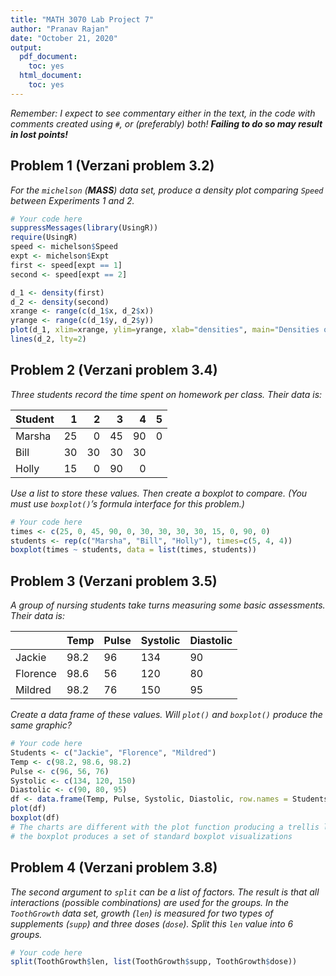 ```yaml
---
title: "MATH 3070 Lab Project 7"
author: "Pranav Rajan"
date: "October 21, 2020"
output:
  pdf_document:
    toc: yes
  html_document:
    toc: yes
---
```


*Remember: I expect to see commentary either in the text, in the code with comments created using `#`, or (preferably) both! **Failing to do so may result in lost points!***

## Problem 1 (Verzani problem 3.2)
*For the `michelson` (**MASS**) data set, produce a density plot comparing `Speed` between Experiments 1 and 2.*

```r
# Your code here
suppressMessages(library(UsingR))
require(UsingR)
speed <- michelson$Speed
expt <- michelson$Expt
first <- speed[expt == 1]
second <- speed[expt == 2]

d_1 <- density(first)
d_2 <- density(second)
xrange <- range(c(d_1$x, d_2$x))
yrange <- range(c(d_1$y, d_2$y))
plot(d_1, xlim=xrange, ylim=yrange, xlab="densities", main="Densities of Different Experiments")
lines(d_2, lty=2)
```

## Problem 2 (Verzani problem 3.4)
*Three students record the time spent on homework per class. Their data is:*

| Student| 1  | 2  | 3  | 4  | 5 |
|:-------|---:|---:|---:|---:|--:|
| Marsha | 25 | 0  | 45 | 90 | 0 |
| Bill   | 30 | 30 | 30 | 30 |   |
| Holly  | 15 | 0  | 90 | 0  |   |

*Use a list to store these values. Then create a boxplot to compare. (You must use `boxplot()`'s formula interface for this problem.)*

```r
# Your code here
times <- c(25, 0, 45, 90, 0, 30, 30, 30, 30, 15, 0, 90, 0)
students <- rep(c("Marsha", "Bill", "Holly"), times=c(5, 4, 4))
boxplot(times ~ students, data = list(times, students))
```

## Problem 3 (Verzani problem 3.5)
*A group of nursing students take turns measuring some basic assessments. Their data is:*

|          | Temp | Pulse | Systolic | Diastolic |
|----------|------|-------|----------|-----------|
| Jackie   | 98.2 | 96    |  134     | 90        |
| Florence | 98.6 | 56    |  120     | 80        |
| Mildred  | 98.2 | 76    |  150     | 95        |

*Create a data frame of these values. Will `plot()` and `boxplot()` produce the same graphic?*

```r
# Your code here
Students <- c("Jackie", "Florence", "Mildred")
Temp <- c(98.2, 98.6, 98.2)
Pulse <- c(96, 56, 76)
Systolic <- c(134, 120, 150)
Diastolic <- c(90, 80, 95)
df <- data.frame(Temp, Pulse, Systolic, Diastolic, row.names = Students)
plot(df)
boxplot(df)
# The charts are different with the plot function producing a trellis layout
# the boxplot produces a set of standard boxplot visualizations
```

## Problem 4 (Verzani problem 3.8)
*The second argument to `split` can be a list of factors. The result is that all interactions (possible combinations) are used for the groups. In the `ToothGrowth` data set, growth (`len`) is measured for two types of supplements (`supp`) and three doses (`dose`). Split this `len` value into 6 groups.*

```r
# Your code here
split(ToothGrowth$len, list(ToothGrowth$supp, ToothGrowth$dose))
```